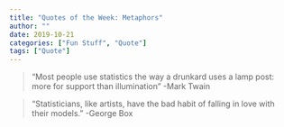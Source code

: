 ```yaml
---
title: "Quotes of the Week: Metaphors"
author: ""
date: 2019-10-21
categories: ["Fun Stuff", "Quote"]
tags: ["Quote"]
---
```



>"Most people use statistics the way a drunkard uses a lamp post: more for support than illumination" 
> -Mark Twain

> "Statisticians, like artists, have the bad habit of falling in love with their models."
> -George Box